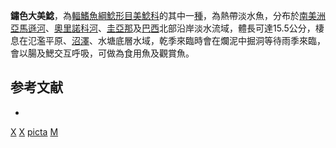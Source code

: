 {{Speciesbox
| taxon = Megalechis picta
| binomial_authority = [[約翰內斯·彼得·繆勒|Müller]] & [[Franz_Hermann_Troschel|Troschel]], 1849
| image = Megalechis picta.jpg
| image_width = 250px
| image_caption = 鏽色大美鯰
| status = NE
| status_system = IUCN3.1
| synonyms = *''Callichthys pictus'', Müller & Troschel, 1849
*''Callichthys sulcatus'', Kner, 1855
*''Hoplosternum oronocoi'', Fowler, 1915
*''Hoplosternum orinocoi'', Fowler, 1915
}}

'''鏽色大美鯰'''，為[[輻鰭魚綱|輻鰭魚綱]][[鯰形目|鯰形目]][[美鯰科|美鯰科]]的其中一[[種|種]]，為熱帶淡水魚，分布於[[南美洲|南美洲]][[亞馬遜河|亞馬遜河]]、[[奧里諾科河|奧里諾科河]]、[[圭亞那|圭亞那]]及[[巴西|巴西]]北部沿岸淡水流域，體長可達15.5公分，棲息在氾濫平原、[[沼澤|沼澤]]、水塘底層水域，乾季來臨時會在爛泥中掘洞等待雨季來臨，會以腸及鰓交互呼吸，可做為食用魚及觀賞魚。

==参考文献==
*{{FishBase_species|genus=Megalechis|species=picta|year=2014|month=11}}

{{Taxonbar}}
[[Category:食用魚|X]]
[[Category:觀賞魚|X]]
[[Category:大美鯰屬|picta]]
[[Category:1848年描述的鱼类|M]]